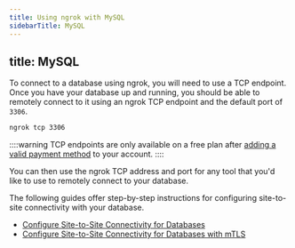 ```yaml
---
title: Using ngrok with MySQL
sidebarTitle: MySQL
---
```


title: MySQL
---


To connect to a database using ngrok, you will need to use a TCP endpoint. Once you have your database up and running, you should be able to remotely connect to it using an ngrok TCP endpoint and the default port of `3306`.

```bash
ngrok tcp 3306
```

::::warning
TCP endpoints are only available on a free plan after [adding a valid payment method](https://dashboard.ngrok.com/settings#id-verification) to your account.
::::

You can then use the ngrok TCP address and port for any tool that you'd like to use to remotely connect to your database.

The following guides offer step-by-step instructions for configuring site-to-site connectivity with your database.

- [Configure Site-to-Site Connectivity for
  Databases](/docs/guides/site-to-site-connectivity/)
- [Configure Site-to-Site Connectivity for Databases with mTLS](/docs/guides/site-to-site-connectivity/)
